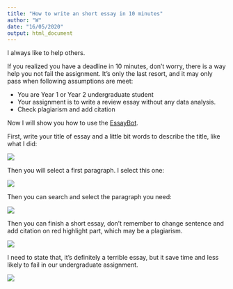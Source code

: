 ```yaml
---
title: "How to write an short essay in 10 minutes"
author: "W"
date: "16/05/2020"
output: html_document
---
```


I always like to help others. 

If you realized you have a deadline in 10 minutes, don't worry, there is a way help you not fail the assignment. It's only the last resort, and it may only pass when following assumptions are meet:

 - You are Year 1 or Year 2 undergraduate student
 - Your assignment is to write a review essay without any data analysis.
 - Check plagiarism and add citation
 
Now I will show you how to use the [EssayBot](https://www.essaybot.com).

First, write your title of essay and a little bit words to describe the title, like what I did:  

![](https://green-ear-rabbit.github.io/blog/image/eb1.PNG)

Then you will select a first paragraph. I select this one:

![](https://green-ear-rabbit.github.io/blog/image/eb3.PNG)

Then you can search and select the paragraph you need:

![](https://green-ear-rabbit.github.io/blog/image/eb2.PNG)

Then you can finish a short essay, don't remember to change sentence and add citation on red highlight part, which may be a plagiarism.


![](https://green-ear-rabbit.github.io/blog/image/eb4.PNG)

I need to state that, it's definitely a terrible essay, but it save time and less likely to fail in our undergraduate assignment. 


![](https://green-ear-rabbit.github.io/blog/image/eb5.PNG)

